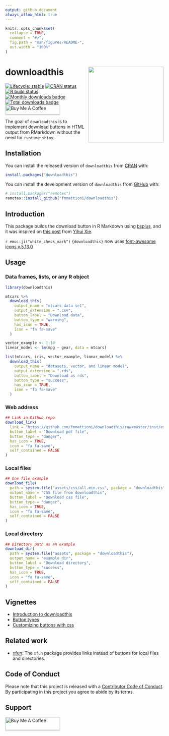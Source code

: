 ```yaml
---
output: github_document
always_allow_html: true
---
```


<!-- README.md is generated from README.Rmd. Please edit that file -->

```r
knitr::opts_chunk$set(
  collapse = TRUE,
  comment = "#>",
  fig.path = "man/figures/README-",
  out.width = "100%"
)
```

# downloadthis <img src='man/figures/logo.png' align="right" height="240" />

<!-- badges: start -->
[![Lifecycle: stable](https://img.shields.io/badge/lifecycle-stable-brightgreen.svg)](https://www.tidyverse.org/lifecycle/#stable)
[![CRAN status](https://www.r-pkg.org/badges/version-ago/downloadthis)](https://CRAN.R-project.org/package=downloadthis)
[![R build status](https://github.com/fmmattioni/downloadthis/workflows/R-CMD-check/badge.svg)](https://github.com/fmmattioni/downloadthis)
[![Monthly downloads badge](https://cranlogs.r-pkg.org/badges/last-month/downloadthis?color=blue)](https://CRAN.R-project.org/package=downloadthis)
[![Total downloads badge](https://cranlogs.r-pkg.org/badges/grand-total/downloadthis?color=blue)](https://CRAN.R-project.org/package=downloadthis)
<br>
<a href="https://www.buymeacoffee.com/XQauwUWGm" target="_blank"><img src="https://www.buymeacoffee.com/assets/img/custom_images/orange_img.png" alt="Buy Me A Coffee" style="height: 30px !important;width: 174px !important;box-shadow: 0px 3px 2px 0px rgba(190, 190, 190, 0.5) !important;-webkit-box-shadow: 0px 3px 2px 0px rgba(190, 190, 190, 0.5) !important;" ></a>
<!-- badges: end -->

The goal of `downloadthis` is to implement download buttons in HTML output from RMarkdown without the need for `runtime:shiny`.

## Installation

You can install the released version of `downloadthis` from [CRAN](https://CRAN.R-project.org/package=downloadthis) with:

``` r
install.packages("downloadthis")
```

You can install the development version of `downloadthis` from [GitHub](https://github.com/fmmattioni/downloadthis/) with:

``` r
# install.packages("remotes")
remotes::install_github("fmmattioni/downloadthis")
```

## Introduction

This package builds the download button in R Markdown using [bsplus](https://github.com/ijlyttle/bsplus), and it was inspired on [this post](https://yihui.org/en/2018/07/embed-file/) from [Yihui Xie](https://github.com/yihui).

`r emo::ji("white_check_mark")` `{downloadthis}` now uses [font-awesome icons v.5.13.0](https://fontawesome.com/)

## Usage

### Data frames, lists, or any R object

```r
library(downloadthis)

mtcars %>% 
  download_this(
    output_name = "mtcars data set",
    output_extension = ".csv",
    button_label = "Download data",
    button_type = "warning",
    has_icon = TRUE,
    icon = "fa fa-save"
  )
```

```r
vector_example <- 1:10
linear_model <- lm(mpg ~ gear, data = mtcars)

list(mtcars, iris, vector_example, linear_model) %>%
  download_this(
    output_name = "datasets, vector, and linear model",
    output_extension = ".rds",
    button_label = "Download as rds",
    button_type = "success",
    has_icon = TRUE,
    icon = "fa fa-save"
  )
```

### Web address

```r
## Link in Github repo
download_link(
  link = "https://github.com/fmmattioni/downloadthis/raw/master/inst/example/file_1.pdf",
  button_label = "Download pdf file",
  button_type = "danger",
  has_icon = TRUE,
  icon = "fa fa-save",
  self_contained = FALSE
)
```

### Local files

```r
## One file example
download_file(
  path = system.file("assets/css/all.min.css", package = "downloadthis"),
  output_name = "CSS file from downloadthis",
  button_label = "Download css file",
  button_type = "danger",
  has_icon = TRUE,
  icon = "fa fa-save",
  self_contained = FALSE
)
```

### Local directory

```r
## Directory path as an example
download_dir(
  path = system.file("assets", package = "downloadthis"),
  output_name = "example dir",
  button_label = "Download directory",
  button_type = "success",
  has_icon = TRUE,
  icon = "fa fa-save",
  self_contained = FALSE
)
```

## Vignettes

* [Introduction to  downloadthis](https://fmmattioni.github.io/downloadthis/articles/downloadthis.html)
* [Button types](https://fmmattioni.github.io/downloadthis/articles/button_types.html)
* [Customizing buttons with css](https://fmmattioni.github.io/downloadthis/articles/customization.html)

## Related work

* [xfun](https://github.com/yihui/xfun): The `xfun` package provides links instead of buttons for local files and directories.

## Code of Conduct

Please note that this project is released with a [Contributor Code of Conduct](https://www.contributor-covenant.org/version/1/0/0/code-of-conduct.html).
By participating in this project you agree to abide by its terms.

## Support

<a href="https://www.buymeacoffee.com/XQauwUWGm" target="_blank"><img src="https://www.buymeacoffee.com/assets/img/custom_images/orange_img.png" alt="Buy Me A Coffee" style="height: 41px !important;width: 174px !important;box-shadow: 0px 3px 2px 0px rgba(190, 190, 190, 0.5) !important;-webkit-box-shadow: 0px 3px 2px 0px rgba(190, 190, 190, 0.5) !important;" ></a>
